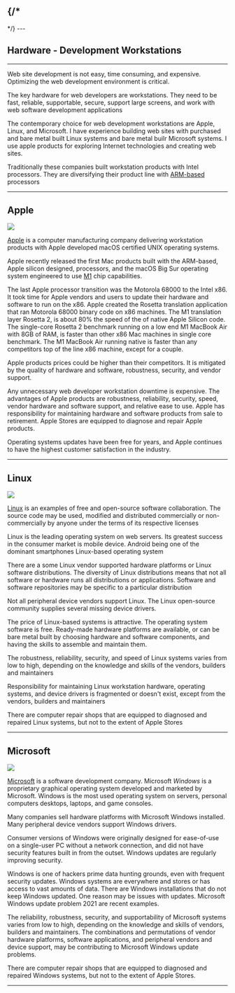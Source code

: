 {/*
---


<PageHead />
*/}
---


## Hardware - Development Workstations

<CreateHead />






***

Web site development is not easy, time consuming, and expensive. Optimizing the web development environment is critical.

The key hardware for web developers are workstations. They need to be fast, reliable, supportable, secure, support large screens, and work with web software development applications

The contemporary choice for web development workstations are Apple, Linux, and Microsoft.  I have experience building web sites with purchased and bare metal built Linux systems  and bare metal builr Microsoft systems. I use apple products for exploring Internet technologies and creating web sites.
 
Traditionally these companies built workstation products with Intel processors. They are diversifying their product line with [ARM-based](https://en.wikipedia.org/wiki/ARM_architecture) processors

***

## Apple

<Image 
    src="/applelogo.png"
    height={100}
    width={100}
/>

[Apple](https://www.apple.com) is a computer manufacturing company delivering workstation  products with  Apple developed macOS certified UNIX operating  systems.

Apple recently released the first Mac products built with the ARM-based, Apple silicon designed,  processors, and the macOS Big Sur operating system engineered to use   [M1](https://en.wikipedia.org/wiki/Apple_M1) chip capabilities. 

The last Apple processor transition was the Motorola 68000 to the Intel x86. It took time for Apple vendors and users to update their hardware and software to run on the x86. Apple created the Rosetta translation application that ran Motorola 68000 binary code on x86 machines.  The M1 translation layer Rosetta 2, is about 80% the speed of the of native Apple Silicon code. The single-core Rosetta 2 benchmark running on a low end M1 MacBook Air with 8GB of RAM,  is faster than  other x86 Mac machines in single core benchmark. The M1 MacBook Air running native is faster than any competitors top of the line x86 machine, except for a couple.

Apple products prices could be higher than their competitors. It is mitigated by the quality of hardware and software, robustness, security, and vendor support. 

Any unnecessary web developer workstation downtime is expensive. The advantages of Apple products are robustness, reliability, security, speed, vendor hardware and software support, and relative ease to use. Apple has responsibility for maintaining hardware and software products from sale to retirement.  Apple Stores  are equipped to  diagnose and repair Apple products. 

Operating systems updates have been free for years, and Apple  continues to have the highest customer satisfaction in the industry. 

***

## Linux

<Image 
    src="/linuxlogo.png"
    height={100}
    width={100}
/>

[Linux](https://www.linux.org/)  is an examples of free and open-source software collaboration. The source code may be used, modified and distributed commercially or non-commercially by anyone under the terms of its respective licenses

Linux is the leading operating system on web servers. Its greatest success in the consumer market is mobile device. Android being one of the dominant smartphones Linux-based operating system

There are a some Linux vendor  supported hardware platforms or Linux software distributions. The diversity of Linux distributions means that not all software or hardware runs all distributions or applications. Software and software repositories may be specific to a particular distribution

Not all peripheral device vendors support Linux. The Linux open-source community supplies several missing device drivers.

The price of Linux-based systems is attractive. The operating system software is free. Ready-made hardware platforms are available, or can be bare metal built by choosing hardware and software components, and having the skills to assemble and maintain them.

The robustness, reliability, security, and speed of Linux systems varies from low to high, depending on the knowledge and skills of the vendors, builders and maintainers

Responsibility for maintaining Linux workstation hardware, operating systems, and device drivers  is fragmented or doesn't exist, except  from the vendors, builders and maintainers

There are computer repair shops that  are equipped to diagnosed and repaired Linux systems, but not to the extent of Apple Stores

***

## Microsoft

<Image 
    src="/microsoftlogo.png"
    height={100}
    width={100}
/>

[Microsoft](https://www.microsoft.com/en-us/) is a software development company. Microsoft *Windows*  is a proprietary graphical operating system developed and marketed by Microsoft. Windows is the most used operating system  on servers, personal computers desktops, laptops,  and game consoles.

Many  companies sell  hardware platforms with   Microsoft Windows  installed. Many peripheral device vendors  support Windows drivers.

Consumer versions of Windows were originally designed for ease-of-use on a single-user PC without a network connection, and did not have security features built in from the outset. Windows updates are regularly improving security.

Windows is one of hackers prime  data hunting grounds, even with frequent security updates. Windows systems are everywhere and stores or has  access to vast amounts of data. There are Windows installations that  do not keep Windows updated. One reason may be  issues with updates. Microsoft Windows update problem 2021 are  recent examples.

The reliability, robustness,  security, and supportability of Microsoft systems varies from low to high, depending on the knowledge and skills of vendors, builders and maintainers. The combinations and permutations of vendor hardware platforms, software applications, and peripheral vendors and device support, may be contributing to Microsoft Windows update problems.

There are computer repair shops that  are equipped to diagnosed and repaired Windows systems, but not to the extent of Apple Stores.

***

